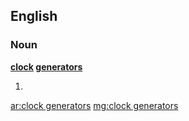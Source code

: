 ==English==

===Noun===
'''[[clock]] [[generators]]'''

# {{plural of|clock generator}}

[[ar:clock generators]]
[[mg:clock generators]]